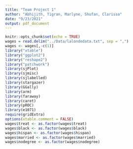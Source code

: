 ```yaml
---
title: "Team Project 1"
author: "Abhijith, Tigran, Marlyne, Shufan, Clarissa"
date: "9/23/2021"
output: pdf_document
---
```


```r
knitr::opts_chunk$set(echo = TRUE)
wages = read.delim("../Data/lalondedata.txt", sep = ",")
wages <- wages[,-c(1)]
library("xtable")
library("ggplot2")
library("reshape2")
library("patchwork")
library(sjPlot)
library(sjmisc)
library(sjlabelled)
library(stargazer)
library(GGally)
library(arm)
library(faraway)
library(caret)
library(pROC)
library(e1071)
require(gridExtra)
options(xtable.comment = FALSE)
wages$treat <- as.factor(wages$treat)
wages$black <- as.factor(wages$black)
wages$hispan <- as.factor(wages$hispan)
wages$married <- as.factor(wages$married)
wages$nodegree <- as.factor(wages$nodegree)
```
